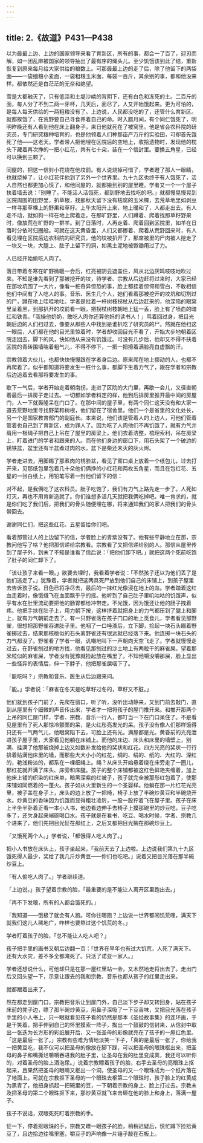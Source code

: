 ```yaml
---
---
---
```

title: 2.《故道》P431—P438
---





以为最最上边、上边的国家领导来看了育新区，所有的事，都会一了百了，迎刃而解，如一团乱麻被国家的领导抽出了最有序的绳头儿。至少饥饿该到此了结，重新恢复到原来每月给大家供给的粮数上。可那最最上边的走了后，除了他留下的两袋面——一袋细粮小麦面，一袋粗粮玉米面，每袋一百斤，其余别的事，都和他没来样。都依然还是白茫茫的无奈和绝望。

雪是大都融灭了，只有低洼和土堤沙嶙的背阴下，还有白色和冻死的土。二百斤的面，每人分了不到二两一牙杯，几天后，面尽了，人又开始饿起来。更为可怕的，是每人每天供给的一两粗粮没有了。上边说，人民都没吃的了，还管什么育新区。就都挨饿了，在荒野要自己寻食养着自己的命。时入腊月间，有个同仁饿死了，明明昨晚还有人看到他在床上翻身子，来日他就死在了被窝里。他是省会农科院的研究员，专门研究粮种培育的，也是他领着人们种那亩产万斤的实验田，可却首先饿死了他——这老天。学者带人把他埋在区院后的空地上，收拾遗物时，发现他的枕头下藏着再次挣的一把小红花，共有七十朵，装在一个信封里。要换五角星，已经可以换到三颗了。

同屋的，把这一信封小花烧在他坟前。有人说烧掉可惜了，学者瞪了那人一眼睛，也就烧掉了，让小红花伴他到了另外一个世界里。九十九区也终于有人饿死了，活人自然也都更加心慌了，和他同屋的，就都搬到别的屋里睡。学者又一个一个屋子扶着墙去说：「别睡了，不能活人活饿死，都到野地去找吃的吧。」就都慢晃慢晃到区院周围的田野里，扒草根，找那秋天留下没有枯腐的玉米棵，去荒草地里如剥豆一样寻那草棵上的野果和草籽。上午太阳升上来，地上暖和了，人都走出去。有人走不动，就如狗一样在地上爬着走。在那旷野里，人们蹲着、爬着找那草籽野果时，像放荒在旷野的一群羊。到了日落时，人再走着、爬着回到区院里，如羊在日落时分依时归圈般。可就在这天黄昏里，人们又都挪着、爬着从荒野回来时，有人看见埋在区院后边农科院的研究员，他的坟被扒开了，那席被里的尸肉被人挖走了一块又一块，大腿上、肚子上留下的洞，如黑土泥地被锨锄用过了力。

人已经开始偷吃人肉了。

落日带着冬寒在旷野微暖一会后，红亮被阴云遮盖住，风从北边灰鸣吱吱地吹过来。不知是谁先看到了那被挖开的坟，待学者、宗教从后边赶将过来时，大家已经在那坟坑围了一大片，像看一桩奇异惊恐的事，脸上都挂着惊愕和雪白，不敢相信他们中间有了人吃人的事。音乐、医生几个人，她们看着那被挖开的坟坑和切割过的尸，蹲在地上哇哇地吐。学者是拄着一杆树枝拐杖从后边赶来的，他深陷的眼窝里呈着黑，到那扒开的坟前看一眼，把拐杖树枝朝地上猛一丢，脸上有了喷血的暗红和铁青。「我操他奶奶，敢吃人肉你还算他妈的读书人！」骂着回过身，把目光朝后边的人们扫过去，像要从那些人中找到是谁扒吃了研究员的尸。然就在他扫这一眼后，人们都在他的目光里惊着时，学者却收回目光不看了，开始大步地朝着区院走回去，脚下的风，快如他从来没有饥饿过。可没有几步后，他却又不得不扶着区院的青砖围墙喘着粗气儿，不得不停下，一把一把擦着满脸亮白虚飘的汗。

宗教领着大伙儿，也都快快慢慢跟在学者身后边。原来爬在地上挪动的人，也都不再爬着了。似乎都知道将要发生一桩什么事，都脚下生着力气了，跟在学者和宗教后边追着去看那将要发生的事。

歇下一气后，学者开始走着朝南拐，走进了区院的大门里，再歇一会儿，又径直朝着最后一排房子走过去。一切都如学者料定的样，他到后排房里推开最中间的房屋门，人一下就轰隆呆在门口了。在那中间的屋子里，有两个同仁这天没有和大家一道去荒野地里寻找野菜和树根，他们留在了宿舍里。他们一个是省里的文化处长，另一个是国家教育部门的副庭长。本来说，他们该是管着人的上边人，可他们管着管着也自己到了育新区，成为罪人了。因为吃了人肉他们不再饥饿了，就有力气并肩用一根绳子把自己上吊在了屋里的房梁上。他们衣着洁整，梳理索利，吊在房梁上，盯着进门的学者和跟来的人。而在他们身边的窗口下，用石头架了一个破边的锈铁盆，盆里还有半盆煮过肉的水，盆下是柴还未灭的灰火烬。

学者走进去，用脚踢了那煮肉的锈脸盆，看见了窗口桌上放着一个纸包儿，过去打开来，见那纸包里包着几十朵他们俩挣的小红花和两枚五角星，而且在包红花、五星的一张白纸上，用铅笔写着一封他们留下的信：

对不起，是我俩吃了这农科员。肚子吃饱了，我们有力气上路先走一步了。人死如灯灭，再也不用育新造就了。你们谁想多活几天就把我俩吃掉吧。唯一肯求的，就是你们吃了我们后，把我们的骨头随便埋在哪，将来通知我们的家人把我们的骨头带回去。

谢谢同仁们，把这些红花、五星留给你们吧。

看着那管过人的上边留下的信，学者脸上的青紫没有了。他有些平静地立在那，宗教问他写了啥？他把那信递给宗教看。宗教看了又把信递给别的人。那信从屋里传到了屋子外，到末了不知是谁看了信后说：「把他们卸下吧。」就把这两个死前吃饱了肚子的同仁卸下了。

「该让孩子来看一眼。」欲要去埋时，我看着学者说：「不然孩子还以为他们丢了是他们逃走了。」犹豫着，学者就把这两具死尸放到他们自己的床铺上，到孩子屋里去告诉孩子说。日色已将净尽去，最后的一抹红光像浸在地上的血。学者踏着这红血走着时，像饿蛾飞在血面飘乎乎的摇。他听到了自己肚子里叽咕咕的饥饿声，似乎有水在肚里流动要把他的肠胃都给冲带走。不光饿，因为饿还让他的肠子拽着疼。他把手扶在肚子上，用力朝下按，这样挤着就把身上的力气都压到了腿上和脚上，就有力气朝前走去了。有一只野雀落在孩子门口的地上觅食儿，学者看见那野雀，很想把那野雀吞进肚子里。他咽了一口唾液后，立下脚，捡起一块石头瞄着野雀掷过去，结果那核桃似的石头离野雀还有很远就已经落下来。他连掷一块石头的力气都没了。野雀看了学者一眼，讥嘲地叫下一声朝向天空飞走了。学者就慢慢走过去，在野雀刨过的地方找，他看见那刨过的沙土地上有两粒干的麻雀屎。望着那米粒似的麻雀屎，学者没有犹豫就捡起放在嘴里了。不知他嚼没嚼那屎，脸上显出一些怪异的表情后，伸一下脖子，他把那雀屎咽下了。

「能吃吗？」宗教和音乐、医生从后边跟来问。

「能。」学者说：「麻雀在冬天是吃草籽过冬的，草籽又不脏。」

他们就到孩子门前了，先爬在窗口，听了听，没听出动静来，又到门前去敲门，直到从屋里有个细微的声音传出来，学者才一把将孩子的屋门推开来。和推开那两个上吊的同仁屋门样，学者、宗教、音乐一行人，都叮当一下在门口呆住了。不是看见屋里有了死人那惊冷颤栗的呆，是火红彤亮发光的呆。孩子没有像人们那样饿得只还有一气两气儿，他眼窝陷下去，可脸上还有光。满屋都是光。黄昏前的光亮泄进孩子屋子里，大家看见他躺在床铺上。而他的床边、床头和床里的墙壁上，别满、挂满了他那被烧掉上边又如数补发给他的奖状和红花。四方光亮的奖状一行行排着贴满他床里的墙，而那些大大小小的红花，绸的、绢的、纸的、大红的、深红的，艳浅粉淡的，都系在一棵细绳上。绳？从床头开始悬着绕在床旁走了一圈儿，那红花就开满了床头、床旁和床腿。孩子的整个床铺都被这红色鲜艳夹缠着，加上他床上铺的织染的红床单，暗黑深紫的红被子，孩子就完全被那彤红包着了，使那床铺如同燃着的一蓬火。孩子如从火里新生的一个圣婴样。他躺在那一片红花光亮里，被子盖在身子上，床头的边上放了一把椅，椅子上放了半碗炒黄豆和半碗烧开水。炒黄豆的香味因为饥饿而显得粗壮凌厉，一股一股拧着飞在屋子里。孩子在床上半坐半卧着正看一本小人书，他边看边伸手去椅子上摸那碗里的炒豆吃，豆子吃多了，还欠身起来端碗喝口水。孩子就是在看书、吃豆、喝水时候，学者、宗教几个进来了，他们先把目光怔在那红上，之后又都把目光搁在那碗炒豆上。

「又饿死两个人。」学者说，「都饿得人吃人肉了。」

把小人书放在床头上，孩子坐起来，「我前天去了上边啦。上边说我们第九十九区饿死得人最少，奖给了我几斤炒黄豆——你们也吃吧。」说着又把目光落在那半碗炒豆上。

「有人偷吃人肉了。」学者继续道。

「上边说，」孩子望着宗教的脸，「最重要的是不能让人离开区里跑出去。」

「再不下发粮，所有的人都会饿死的。」

「我知道——饿极了就会有人跑。可你往哪跑？上边说一世界都闹饥荒哩，满天下就我们这儿人稀地广，咋样也要熬过这个饥荒的冬。」

学者盯着孩子的脸，「总不能让人吃人吧？」

孩子把手里的画书又朝后边翻一页：「世界在早年也有过大饥荒，人死了满天下。还有大水灾，差不多全都淹死了。只活了诺亚一家人。」

学者还想说什么，可他却只是在那一屋红里站一会，又木然地走将出去了。走出门后又回头望一下，示意让跟去的我和宗教、音乐也都从孩子的红里走出来。

就都跟着出来了。

然在都走到屋门口，宗教把音乐让到屋门外，自己淡下步子却又转回身，站在孩子床前的凳子边，瞟了那半碗炒黄豆，用鼻子深吸了一下豆香味，又把目光落在孩子手里的小人书上，只一眼就看见孩子看的仍然是那本《圣经故事集》的连环画，于是干笑着，把手伸到自己的怀里摸索一阵子，掏出一个鼓鼓的信封来，从信封中取出一张迭为长方形的彩纸展开后，又一张圣母的彩像就亮在了孩子的一屋红色里。「这是最后一张了。」宗教有些难为情地淡笑一下子，「真的是最后一张了，你给我一把黄豆吃，我不仅可以把圣母的像放在脚下踩，可以把圣母的眼珠枢出来，把圣母的鼻子和嘴撕烂嚼嚼吞进我的肚子里，让圣母在我的肚里变成粪，我还可以听你的，对着圣母的脸上洒泡尿。」说着宗教瞟着孩子的脸，右手去圣母的亮眼珠上抠起来，且果然把圣母的眼睛又枢出一个洞，使圣母的又一个眼珠成为一个纸片落在了地面上。可就在宗教抠下圣母的一个眼珠去枢第二个眼珠时，孩子脸上的红黄成为黑青了，他扭身抓起一把碗里的豆，一下朝着宗教的身上、脸上打过去。宗教未及把圣母的第二个眼珠抠下来，那炒黄豆就飞来击砸在他的脸上和身上，落满一屋子。

孩子不说话，双眼死死盯着宗教的手。

怔一下，停着抠眼珠的手，宗教又瞟一眼孩子的脸，稍稍迟疑后，慌忙蹲下捡拾黄豆了，且边拾边往嘴里塞，嚼豆子的声响像一片锤子敲在石板上。